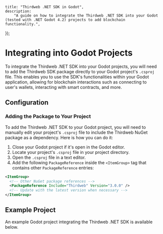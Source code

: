 
	title: "Thirdweb .NET SDK in Godot",
	description:
		"A guide on how to integrate the Thirdweb .NET SDK into your Godot (tested with .NET Godot 4.2) projects to add blockchain functionality.",
});

# Integrating into Godot Projects

To integrate the Thirdweb .NET SDK into your Godot projects, you will need to add the Thirdweb SDK package directly to your Godot project's `.csproj` file. This enables you to use the SDK's functionalities within your Godot application, allowing for blockchain interactions such as connecting to user's wallets, interacting with smart contracts, and more.

## Configuration

### Adding the Package to Your Project

To add the Thirdweb .NET SDK to your Godot project, you will need to manually edit your project's `.csproj` file to include the Thirdweb NuGet package as a dependency. Here is how you can do it:

1. Close your Godot project if it's open in the Godot editor.
2. Locate your project's `.csproj` file in your project directory.
3. Open the `.csproj` file in a text editor.
4. Add the following `PackageReference` inside the `<ItemGroup>` tag that contains other `PackageReference` entries:

```xml
<ItemGroup>
  <!-- Other NuGet package references -->
  <PackageReference Include="Thirdweb" Version="3.0.0" />
  <!-- Update with the latest version when necessary -->
</ItemGroup>
```

## Example Project

An example Godot project integrating the Thirdweb .NET SDK is available below.

<OpenSourceCard
	title="Godot Template"
	description="A Godot project template with the Thirdweb .NET SDK integrated."
	href="https://github.com/thirdweb-example/godot-starter"
	isLibrary={false}
/>
